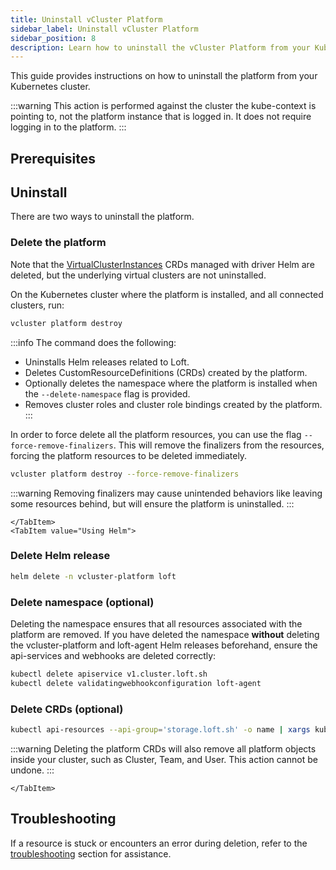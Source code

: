 ```yaml
---
title: Uninstall vCluster Platform
sidebar_label: Uninstall vCluster Platform
sidebar_position: 8
description: Learn how to uninstall the vCluster Platform from your Kubernetes cluster using the vCluster CLI or Helm.
---
```





This guide provides instructions on how to uninstall the platform from your Kubernetes cluster.

:::warning
This action is performed against the cluster the kube-context is pointing to, not the platform instance that is logged in. It does not require logging in to the platform.
:::

## Prerequisites

<Prerequisites />

## Uninstall

There are two ways to uninstall the platform.

<Tabs>
    <TabItem value="Using vCluster CLI">
<VersionBadge vclusterVersion="v0.24" />

### Delete the platform

Note that the
[VirtualClusterInstances](/platform/api/resources/virtualclusterinstance)
CRDs managed with driver Helm are deleted, but the underlying virtual clusters
are not uninstalled.

On the Kubernetes cluster where the platform is installed, and all connected clusters, run:

```bash title="Delete the platform using vCluster CLI"
vcluster platform destroy
```

:::info
The command does the following:
- Uninstalls Helm releases related to Loft.
- Deletes CustomResourceDefinitions (CRDs) created by the platform.
- Optionally deletes the namespace where the platform is installed when the `--delete-namespace` flag is provided.
- Removes cluster roles and cluster role bindings created by the platform.
:::

In order to force delete all the platform resources, you can use the flag `--force-remove-finalizers`. This will remove the
finalizers from the resources, forcing the platform resources to be deleted immediately.

```bash title="Force delete the platform using vCluster CLI"
vcluster platform destroy --force-remove-finalizers
```

:::warning
Removing finalizers may cause unintended behaviors like leaving some resources behind, but will ensure the platform is uninstalled.
:::

    </TabItem>
    <TabItem value="Using Helm">

### Delete Helm release

```bash title="Delete the platform Helm release"
helm delete -n vcluster-platform loft
```

### Delete namespace (optional)

Deleting the namespace ensures that all resources associated with the platform are removed. If you have deleted the namespace **without** deleting the vcluster-platform and loft-agent Helm releases beforehand, ensure the api-services and webhooks are deleted correctly:

```bash title="Delete API service and webhook"
kubectl delete apiservice v1.cluster.loft.sh
kubectl delete validatingwebhookconfiguration loft-agent
```

### Delete CRDs (optional)

```bash title="Delete platform CRDs"
kubectl api-resources --api-group='storage.loft.sh' -o name | xargs kubectl delete crd
```

:::warning
Deleting the platform CRDs will also remove all platform objects inside your cluster, such as Cluster, Team, and User. This action cannot be undone.
:::

    </TabItem>

</Tabs>

## Troubleshooting

If a resource is stuck or encounters an error during deletion, refer to the
[troubleshooting](/platform/use-platform/troubleshooting)
section for assistance.
